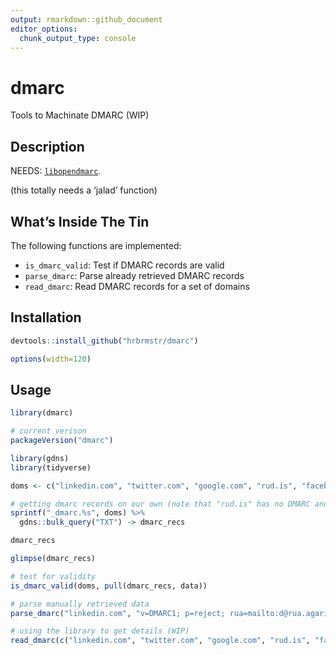```yaml
---
output: rmarkdown::github_document
editor_options: 
  chunk_output_type: console
---
```


# dmarc

Tools to Machinate DMARC (WIP)

## Description

NEEDS: [`libopendmarc`](http://www.trusteddomain.org/opendmarc/libopendmarc/index.html).

(this totally needs a 'jalad' function)

## What's Inside The Tin

The following functions are implemented:

- `is_dmarc_valid`:	Test if DMARC records are valid
- `parse_dmarc`:	Parse already retrieved DMARC records
- `read_dmarc`:	Read DMARC records for a set of domains

## Installation

```r
devtools::install_github("hrbrmstr/dmarc")
```

```r
options(width=120)
```

## Usage

```r
library(dmarc)

# current verison
packageVersion("dmarc")
```

```r
library(gdns)
library(tidyverse)

doms <- c("linkedin.com", "twitter.com", "google.com", "rud.is", "facebook.com")

# getting dmarc records on our own (note that "rud.is" has no DMARC and is not in the results of the `bulk_query()` call)
sprintf("_dmarc.%s", doms) %>% 
  gdns::bulk_query("TXT") -> dmarc_recs

dmarc_recs

glimpse(dmarc_recs)

# test for validity
is_dmarc_valid(doms, pull(dmarc_recs, data))

# parse manually retrieved data
parse_dmarc("linkedin.com", "v=DMARC1; p=reject; rua=mailto:d@rua.agari.com; ruf=mailto:d@ruf.agari.com; pct=100")

# using the library to get details (WIP)
read_dmarc(c("linkedin.com", "twitter.com", "google.com", "rud.is", "facebook.com"))
```


